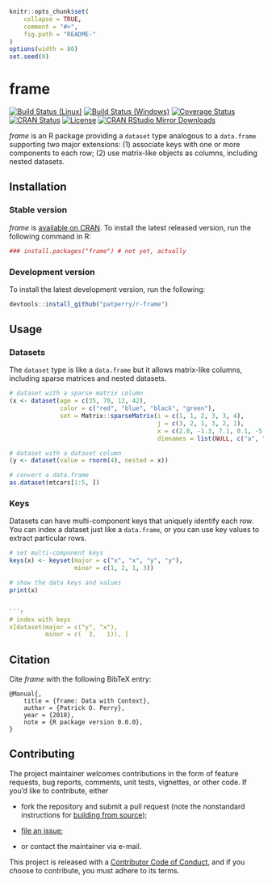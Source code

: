 <!-- README.md is generated from README.Rmd. Please edit that file -->

```r
knitr::opts_chunk$set(
    collapse = TRUE,
    comment = "#>",
    fig.path = "README-"
)
options(width = 80)
set.seed(0)
```

frame
=====

[![Build Status (Linux)][travis-badge]][travis]
[![Build Status (Windows)][appveyor-badge]][appveyor]
[![Coverage Status][codecov-badge]][codecov]
[![CRAN Status][cran-badge]][cran]
[![License][apache-badge]][apache]
[![CRAN RStudio Mirror Downloads][cranlogs-badge]][cran]


*frame* is an R package providing a `dataset` type analogous to a
`data.frame` supporting two major extensions: (1) associate keys with one
or more components to each row; (2) use matrix-like objects as columns,
including nested datasets.


Installation
------------

### Stable version

*frame* is [available on CRAN][cran]. To install the latest released version,
run the following command in R:

```r
### install.packages("frame") # not yet, actually
```

### Development version

To install the latest development version, run the following:

```r
devtools::install_github("patperry/r-frame")
```


Usage
-----

### Datasets

The `dataset` type is like a `data.frame` but it allows matrix-like columns,
including sparse matrices and nested datasets.

```r
# dataset with a sparse matrix column
(x <- dataset(age = c(35, 70, 12, 42),
              color = c("red", "blue", "black", "green"),
              set = Matrix::sparseMatrix(i = c(1, 1, 2, 3, 3, 4),
                                         j = c(3, 2, 1, 3, 2, 1),
                                         x = c(2.8, -1.3, 7.1, 0.1, -5.1, 3.8),
                                         dimnames = list(NULL, c("a", "b", "c")))))

# dataset with a dataset column
(y <- dataset(value = rnorm(4), nested = x))

# convert a data.frame
as.dataset(mtcars[1:5, ])
```

### Keys

Datasets can have multi-component keys that uniquely identify each row.
You can index a dataset just like a `data.frame`, or you can use key values
to extract particular rows.

```r
# set multi-component keys
keys(x) <- keyset(major = c("x", "x", "y", "y"),
                  minor = c(1, 2, 1, 3))

# show the data keys and values
print(x)


```r
# index with keys
x[dataset(major = c("y", "x"),
          minor = c(  3,   1)), ]
```


Citation
--------

Cite *frame* with the following BibTeX entry:

    @Manual{,
        title = {frame: Data with Context},
        author = {Patrick O. Perry},
        year = {2018},
        note = {R package version 0.0.0},
    }


Contributing
------------

The project maintainer welcomes contributions in the form of feature requests,
bug reports, comments, unit tests, vignettes, or other code.  If you'd like to
contribute, either

 + fork the repository and submit a pull request (note the nonstandard
   instructions for [building from source][building]);

 + [file an issue][issues];

 + or contact the maintainer via e-mail.

This project is released with a [Contributor Code of Conduct][conduct],
and if you choose to contribute, you must adhere to its terms.


[apache]: https://www.apache.org/licenses/LICENSE-2.0.html "Apache License, Version 2.0"
[apache-badge]: https://img.shields.io/badge/License-Apache%202.0-blue.svg "Apache License, Version 2.0"
[appveyor]: https://ci.appveyor.com/project/patperry/r-frame/branch/master "Continuous Integration (Windows)"
[appveyor-badge]: https://ci.appveyor.com/api/projects/status/github/patperry/r-frame?branch=master&svg=true "Continuous Inegration (Windows)"
[building]: #development-version "Building from Source"
[codecov]: https://codecov.io/github/patperry/r-frame?branch=master "Code Coverage"
[codecov-badge]: https://codecov.io/github/patperry/r-frame/coverage.svg?branch=master "Code Coverage"
[conduct]: https://github.com/patperry/r-frame/blob/master/CONDUCT.md "Contributor Code of Conduct"
[cran]: https://cran.r-project.org/package=frame "CRAN Page"
[cran-badge]: http://www.r-pkg.org/badges/version/frame "CRAN Page"
[cranlogs-badge]: http://cranlogs.r-pkg.org/badges/frame "CRAN Downloads"
[issues]: https://github.com/patperry/r-frame/issues "Issues"
[travis]: https://travis-ci.org/patperry/r-frame "Continuous Integration (Linux)"
[travis-badge]: https://api.travis-ci.org/patperry/r-frame.svg?branch=master "Continuous Integration (Linux)"
